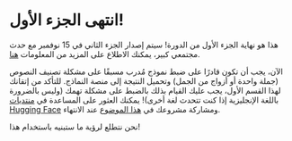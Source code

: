 # انتهى الجزء الأول! 

هذا هو نهاية الجزء الأول من الدورة! سيتم إصدار الجزء الثاني في 15 نوفمبر مع حدث مجتمعي كبير، يمكنك الاطلاع على المزيد من المعلومات [هنا](https://huggingface.co/blog/course-launch-event). 

الآن، يجب أن تكون قادرًا على ضبط نموذج مُدرب مسبقًا على مشكلة تصنيف النصوص (جملة واحدة أو أزواج من الجمل) وتحميل النتيجة إلى منصة النماذج. للتأكد من إتقانك لهذا القسم الأول، يجب عليك القيام بذلك بالضبط على مشكلة تهمك (وليس بالضرورة باللغة الإنجليزية إذا كنت تتحدث لغة أخرى)! يمكنك العثور على المساعدة في [منتديات Hugging Face](https://discuss.huggingface.co/) ومشاركة مشروعك في [هذا الموضوع](https://discuss.huggingface.co/t/share-your-projects/6803) عند الانتهاء. 

نحن نتطلع لرؤية ما ستبنيه باستخدام هذا!